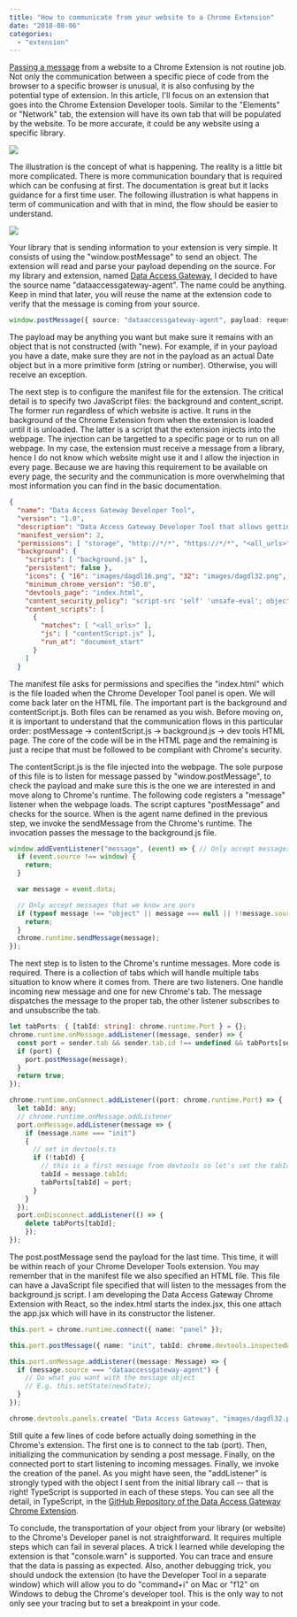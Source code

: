```yaml
---
title: "How to communicate from your website to a Chrome Extension"
date: "2018-08-06"
categories: 
  - "extension"
---
```


[Passing a message](https://developer.chrome.com/extensions/messaging) from a website to a Chrome Extension is not routine job. Not only the communication between a specific piece of code from the browser to a specific browser is unusual, it is also confusing by the potential type of extension. In this article, I'll focus on an extension that goes into the Chrome Extension Developer tools. Similar to the "Elements" or "Network" tab, the extension will have its own tab that will be populated by the website. To be more accurate, it could be any website using a specific library.

![](/images/blog/ChromeExtensionDeveloperTools.png)

The illustration is the concept of what is happening. The reality is a little bit more complicated. There is more communication boundary that is required which can be confusing at first. The documentation is great but it lacks guidance for a first time user. The following illustration is what happens in term of communication and with that in mind, the flow should be easier to understand.

![](/images/blog/ChromeExtensionDeveloperTools-RealityView.png)

Your library that is sending information to your extension is very simple. It consists of using the "window.postMessage" to send an object. The extension will read and parse your payload depending on the source. For my library and extension, named [Data Access Gateway](https://github.com/MrDesjardins/dataaccessgateway), I decided to have the source name "dataaccessgateway-agent". The name could be anything. Keep in mind that later, you will reuse the name at the extension code to verify that the message is coming from your source.

```typescript
window.postMessage({ source: "dataaccessgateway-agent", payload: requestInfo }, "*"); 
```

The payload may be anything you want but make sure it remains with an object that is not constructed (with "new). For example, if in your payload you have a date, make sure they are not in the payload as an actual Date object but in a more primitive form (string or number). Otherwise, you will receive an exception.

The next step is to configure the manifest file for the extension. The critical detail is to specify two JavaScript files: the background and content_script. The former run regardless of which website is active. It runs in the background of the Chrome Extension from when the extension is loaded until it is unloaded. The latter is a script that the extension injects into the webpage. The injection can be targetted to a specific page or to run on all webpage. In my case, the extension must receive a message from a library, hence I do not know which website might use it and I allow the injection in every page. Because we are having this requirement to be available on every page, the security and the communication is more overwhelming that most information you can find in the basic documentation. 

```json
{ 
  "name": "Data Access Gateway Developer Tool", 
  "version": "1.0", 
  "description": "Data Access Gateway Developer Tool that allows getting insight about how the data is retrieved", 
  "manifest_version": 2, 
  "permissions": [ "storage", "http://*/*", "https://*/*", "<all_urls>" ], 
  "background": { 
    "scripts": [ "background.js" ], 
    "persistent": false }, 
    "icons": { "16": "images/dagdl16.png", "32": "images/dagdl32.png", }, 
    "minimum_chrome_version": "50.0", 
    "devtools_page": "index.html", 
    "content_security_policy": "script-src 'self' 'unsafe-eval'; object-src 'self'", 
    "content_scripts": [ 
      { 
        "matches": [ "<all_urls>" ], 
        "js": [ "contentScript.js" ], 
        "run_at": "document_start" 
      } 
    ] 
  } 
``` 

The manifest file asks for permissions and specifies the "index.html" which is the file loaded when the Chrome Developer Tool panel is open. We will come back later on the HTML file. The important part is the background and contentScript.js. Both files can be renamed as you wish. Before moving on, it is important to understand that the communication flows in this particular order: postMessage -> contentScript.js -> background.js -> dev tools HTML page. The core of the code will be in the HTML page and the remaining is just a recipe that must be followed to be compliant with Chrome's security.

The contentScript.js is the file injected into the webpage. The sole purpose of this file is to listen for message passed by "window.postMessage", to check the payload and make sure this is the one we are interested in and move along to Chrome's runtime. The following code registers a "message" listener when the webpage loads. The script captures "postMessage" and checks for the source. When is the agent name defined in the previous step, we invoke the sendMessage from the Chrome's runtime. The invocation passes the message to the background.js file.

```typescript
window.addEventListener("message", (event) => { // Only accept messages from the same frame 
  if (event.source !== window) { 
    return; 
  }

  var message = event.data;

  // Only accept messages that we know are ours 
  if (typeof message !== "object" || message === null || !!message.source && message.source !== "dataaccessgateway-agent") { 
    return; 
  } 
  chrome.runtime.sendMessage(message); 
}); 
``` 

The next step is to listen to the Chrome's runtime messages. More code is required. There is a collection of tabs which will handle multiple tabs situation to know where it comes from. There are two listeners. One handle incoming new message and one for new Chrome's tab. The message dispatches the message to the proper tab, the other listener subscribes to and unsubscribe the tab.

```typescript
let tabPorts: { [tabId: string]: chrome.runtime.Port } = {}; 
chrome.runtime.onMessage.addListener((message, sender) => { 
  const port = sender.tab && sender.tab.id !== undefined && tabPorts[sender.tab.id]; 
  if (port) { 
    port.postMessage(message); 
  } 
  return true; 
});

chrome.runtime.onConnect.addListener((port: chrome.runtime.Port) => { 
  let tabId: any; 
  // chrome.runtime.onMessage.addListener 
  port.onMessage.addListener(message => { 
    if (message.name === "init") 
    { 
      // set in devtools.ts 
      if (!tabId) { 
        // this is a first message from devtools so let's set the tabId-port mapping 
        tabId = message.tabId; 
        tabPorts[tabId] = port;
      }
    } 
  }); 
  port.onDisconnect.addListener(() => { 
    delete tabPorts[tabId]; 
    }); 
}); 
``` 

The post.postMessage send the payload for the last time. This time, it will be within reach of your Chrome Developer Tools extension. You may remember that in the manifest file we also specified an HTML file. This file can have a JavaScript file specified that will listen to the messages from the background.js script. I am developing the Data Access Gateway Chrome Extension with React, so the index.html starts the index.jsx, this one attach the app.jsx which will have in its constructor the listener.

```typescript
this.port = chrome.runtime.connect({ name: "panel" });

this.port.postMessage({ name: "init", tabId: chrome.devtools.inspectedWindow.tabId });

this.port.onMessage.addListener((message: Message) => { 
  if (message.source === "dataaccessgateway-agent") { 
    // Do what you want with the message object 
    // E.g. this.setState(newState);
  } 
});

chrome.devtools.panels.create( "Data Access Gateway", "images/dagdl32.png", "index.html" ); 
``` 

Still quite a few lines of code before actually doing something in the Chrome's extension. The first one is to connect to the tab (port). Then, initializing the communication by sending a post message. Finally, on the connected port to start listening to incoming messages. Finally, we invoke the creation of the panel. As you might have seen, the "addListener" is strongly typed with the object I sent from the initial library call -- that is right! TypeScript is supported in each of these steps. You can see all the detail, in TypeScript, in the [GitHub Repository of the Data Access Gateway Chrome Extension](https://github.com/MrDesjardins/dataaccessgatewaychromeextension).

To conclude, the transportation of your object from your library (or website) to the Chrome's Developer panel is not straightforward. It requires multiple steps which can fail in several places. A trick I learned while developing the extension is that "console.warn" is supported. You can trace and ensure that the data is passing as expected. Also, another debugging trick, you should undock the extension (to have the Developer Tool in a separate window) which will allow you to do "command+i" on Mac or "f12" on Windows to debug the Chrome's developer tool. This is the only way to not only see your tracing but to set a breakpoint in your code.
